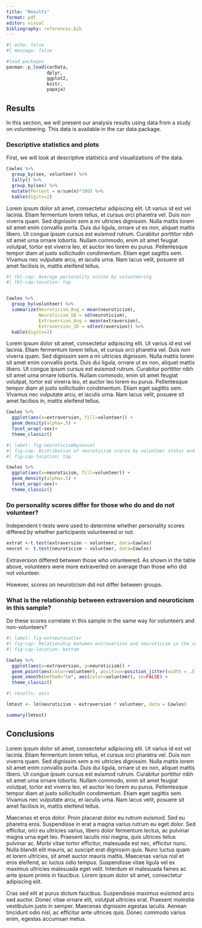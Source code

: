 ```yaml
---
title: "Results"
format: pdf
editor: visual
bibliography: references.bib
---
```


```r
#| echo: false
#| message: false

#load packages
pacman::p_load(carData, 
               dplyr, 
               ggplot2, 
               knitr, 
               papaja)
```

## Results

In this section, we will present our analysis results using data from a study on volunteering. This data is available in the car data package.

### Descriptive statistics and plots

First, we will look at descriptive statistics and visualizations of the data.

```r

Cowles %>% 
  group_by(sex, volunteer) %>% 
  tally() %>% 
  group_by(sex) %>% 
  mutate(Percent = n/sum(n)*100) %>% 
  kable(digits=2)

```

Lorem ipsum dolor sit amet, consectetur adipiscing elit. Ut varius id est vel lacinia. Etiam fermentum lorem tellus, et cursus orci pharetra vel. Duis non viverra quam. Sed dignissim sem a mi ultricies dignissim. Nulla mattis lorem sit amet enim convallis porta. Duis dui ligula, ornare ut ex non, aliquet mattis libero. Ut congue ipsum cursus est euismod rutrum. Curabitur porttitor nibh sit amet urna ornare lobortis. Nullam commodo, enim sit amet feugiat volutpat, tortor est viverra leo, et auctor leo lorem eu purus. Pellentesque tempor diam at justo sollicitudin condimentum. Etiam eget sagittis sem. Vivamus nec vulputate arcu, et iaculis urna. Nam lacus velit, posuere sit amet facilisis in, mattis eleifend tellus.

```r
#| tbl-cap: Average personality scores by volunteering
#| tbl-cap-location: top


Cowles %>% 
  group_by(volunteer) %>% 
  summarize(Neuroticism_Avg = mean(neuroticism), 
            Neuroticism_SD = sd(neuroticism),
            Extraversion_Avg = mean(extraversion), 
            Extraversion_SD = sd(extraversion)) %>% 
  kable(digits=2)
```

Lorem ipsum dolor sit amet, consectetur adipiscing elit. Ut varius id est vel lacinia. Etiam fermentum lorem tellus, et cursus orci pharetra vel. Duis non viverra quam. Sed dignissim sem a mi ultricies dignissim. Nulla mattis lorem sit amet enim convallis porta. Duis dui ligula, ornare ut ex non, aliquet mattis libero. Ut congue ipsum cursus est euismod rutrum. Curabitur porttitor nibh sit amet urna ornare lobortis. Nullam commodo, enim sit amet feugiat volutpat, tortor est viverra leo, et auctor leo lorem eu purus. Pellentesque tempor diam at justo sollicitudin condimentum. Etiam eget sagittis sem. Vivamus nec vulputate arcu, et iaculis urna. Nam lacus velit, posuere sit amet facilisis in, mattis eleifend tellus.

```r
Cowles %>% 
  ggplot(aes(x=extraversion, fill=volunteer)) +
  geom_density(alpha=.5) +
  facet_wrap(~sex)+
  theme_classic()

```

```r
#| label: fig-neuroticismbysexvol
#| fig-cap: Distribution of neuroticism scores by volunteer status and sex.
#| fig-cap-location: top

Cowles %>% 
  ggplot(aes(x=neuroticism, fill=volunteer)) +
  geom_density(alpha=.5) +
  facet_wrap(~sex)+
  theme_classic()

```

### Do personality scores differ for those who do and do not volunteer?

Independent t-tests were used to determine whether personality scores differed by whether participants volunteered or not.

```r
extrat <-t.test(extraversion ~ volunteer, data=Cowles)
neurot <- t.test(neuroticism ~ volunteer, data=Cowles)
```

Extraversion differed between those who volunteered. As shown in the table above, volunteers were more extraverted on average than those who did not volunteer.

However, scores on neuroticism did not differ between groups.

### What is the relationship between extraversion and neuroticism in this sample?

Do these scores correlate in this sample in the same way for volunteers and non-volunteers?

```r
#| label: fig-extneurscatter
#| fig-cap: Relationship between extraversion and neuroticism in the sample. 
#| fig-cap-location: bottom

Cowles %>% 
  ggplot(aes(x=extraversion, y=neuroticism)) +
  geom_point(aes(color=volunteer), position=position_jitter(width = .5, height=.5)) +
  geom_smooth(method="lm", aes(color=volunteer), se=FALSE) +
  theme_classic()
```

```r
#| results: asis

lmtest <- lm(neuroticism ~ extraversion * volunteer, data = Cowles)

summary(lmtest)
```

## Conclusions

Lorem ipsum dolor sit amet, consectetur adipiscing elit. Ut varius id est vel lacinia. Etiam fermentum lorem tellus, et cursus orci pharetra vel. Duis non viverra quam. Sed dignissim sem a mi ultricies dignissim. Nulla mattis lorem sit amet enim convallis porta. Duis dui ligula, ornare ut ex non, aliquet mattis libero. Ut congue ipsum cursus est euismod rutrum. Curabitur porttitor nibh sit amet urna ornare lobortis. Nullam commodo, enim sit amet feugiat volutpat, tortor est viverra leo, et auctor leo lorem eu purus. Pellentesque tempor diam at justo sollicitudin condimentum. Etiam eget sagittis sem. Vivamus nec vulputate arcu, et iaculis urna. Nam lacus velit, posuere sit amet facilisis in, mattis eleifend tellus.

Maecenas et eros dolor. Proin placerat dolor eu rutrum euismod. Sed eu pharetra eros. Suspendisse in erat a magna varius rutrum eu eget dolor. Sed efficitur, orci eu ultricies varius, libero dolor fermentum lectus, ac pulvinar magna urna eget leo. Praesent iaculis nisi magna, quis ultrices tellus pulvinar ac. Morbi vitae tortor efficitur, malesuada est nec, efficitur nunc. Nulla blandit elit mauris, ac suscipit erat dignissim quis. Nunc luctus quam et lorem ultricies, sit amet auctor mauris mattis. Maecenas varius nisl et eros eleifend, ac luctus odio tempus. Suspendisse vitae ligula vel ex maximus ultricies malesuada eget velit. Interdum et malesuada fames ac ante ipsum primis in faucibus. Lorem ipsum dolor sit amet, consectetur adipiscing elit.

Cras sed elit at purus dictum faucibus. Suspendisse maximus euismod arcu sed auctor. Donec vitae ornare elit, volutpat ultricies erat. Praesent molestie vestibulum justo in semper. Maecenas dignissim egestas iaculis. Aenean tincidunt odio nisl, ac efficitur ante ultrices quis. Donec commodo varius enim, egestas accumsan metus.

